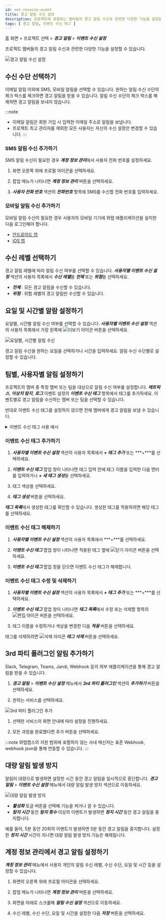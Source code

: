```yaml
---
id: set-receive-event
title: 경고 알림 수신 설정
description: 프로젝트에 포함하는 멤버들의 경고 알림 수신과 관련한 다양한 기능을 설정할 수 있습니다.
tags: [ 경고 알림, 이벤트 수신 태그 ]
---
```


홈 화면 > 프로젝트 선택 > ***경고 알림*** > ***이벤트 수신 설정***

프로젝트 멤버들의 경고 알림 수신과 관련한 다양한 기능을 설정할 수 있습니다.

![경고 알림 수신 설정](https://img.whatap.io/media/images/alert_receving_setting.png)

## 수신 수단 선택하기

이메일 알림 이외에 SMS, 모바일 알림을 선택할 수 있습니다. 원하는 알림 수신 수단의 체크 박스를 체크하면 경고 알림을 받을 수 있습니다. 알림 수신 수단의 체크 박스를 해제하면 경고 알림을 보내지 않습니다.

:::note
* 이메일 알림은 회원 가입 시 입력한 이메일 주소로 알림을 보냅니다.
* 프로젝트 최고 관리자를 제외한 모든 사용자는 자신의 수신 설정만 변경할 수 있습니다.
:::

### SMS 알림 수신 추가하기

SMS 알림 수신이 필요한 경우 ***계정 정보 관리***에서 사용자 전화 번호를 설정하세요. 

1. 화면 오른쪽 위에 프로필 아이콘을 선택하세요. 

1. 팝업 메뉴가 나타나면 ***계정 정보 관리*** 버튼을 선택하세요. 

1. ***사용자 전화 번호*** 섹션의 ***전화번호*** 항목에 SMS를 수신할 전화 번호를 입력하세요.

### 모바일 알림 수신 추가하기

모바일 알림 수신이 필요한 경우 사용자의 모바일 기기에 와탭 애플리케이션을 설치한 다음 로그인해야 합니다.

* [안드로이드 앱](https://play.google.com/store/apps/details?id=io.whatap.app.WhaTap&hl=ko)
* [iOS 앱](https://apps.apple.com/kr/app/whatap/id1252504621)

## 수신 레벨 선택하기

경고 알림 레벨에 따라 알림 수신 여부를 선택할 수 있습니다. ***사용자별 이벤트 수신 설정*** 섹션의 사용자 목록에서 ***수신 레벨***을 ***전체*** 또는 ***위험***을 선택하세요.

* ***전체*** : 모든 경고 알림을 수신할 수 있습니다.
* ***위험*** : 위험 레벨의 경고 알림만 수신할 수 있습니다.

## 요일 및 시간별 알람 설정하기

요일별, 시간별 알림 수신 여부를 선택할 수 있습니다. ***사용자별 이벤트 수신 설정*** 섹션의 사용자 목록에서 가장 왼쪽에 ![더보기 아이콘](/img/ico-more-down.svg) 버튼을 선택하세요. 

![요일별, 시간별 알림 수신](/img/set-event-day-time.png)

경고 알림 수신을 원하는 요일을 선택하거나 시간을 입력하세요. 알림 수신 수단별로 설정할 수 있습니다.

## 팀별, 사용자별 알림 설정하기

프로젝트의 멤버 중 특정 멤버 또는 팀을 대상으로 알림 수신 여부를 설정합니다. ***매트릭스***, ***이상치 탐지***, ***로그*** 이벤트 설정의 ***이벤트 수신 태그*** 항목에서 태그를 추가하세요. 이벤트별로 경고 알림을 수신하는 멤버 또는 팀을 선택할 수 있습니다.

반대로 이벤트 수신 태그를 설정하지 않으면 전체 멤버에게 경고 알림을 보낼 수 있습니다.

<details>
<summary>이벤트 수신 태그 사용 예시</summary>

이벤트 수신 태그에 대한 사용 예시를 통해 팀별 또는 사용자별로 경고 알림을 전송하는 설정 방법에 대해 알아봅니다. 다음과 같이 팀 별로 서로 다른 경고 알림을 전송하도록 설정합니다.

| 알림 종류             | 서버팀 수신 여부 | 데브옵스팀 수신 여부 |
| --------------------- | :--------------: | :------------------: |
| 메트릭스 경고 알림    |        ✅        |          ❌          |
| 이상치 탐지 경고 알림 |        ✅        |          ✅          |
| 로그 실시간 경고 알림 |        ❌        |          ✅          |

1. **이벤트 수신 설정하기** (***경고 알림*** > ***이벤트 수신 설정***)

  ![사용자별 이벤트 수신 설정](/img/set-event-tag.png)

  프로젝트에 속한 멤버들 중 서버팀 소속은 `서버팀`, 데브옵스팀 소속은 `데브옵스팀`으로 이벤트 수신 태그를 설정하세요.

1. **메트릭스 경고 알림 설정하기** (***경고 알림*** > ***이벤트 설정*** > ***메트릭스*** > ***+ 이벤트 추가*** > ***이벤트 수신 설정***)

  ![메특릭스 경고 알림 설정](https://img.whatap.io/media/images/reception_tag_002_metric_event_with_tag.png)

  ***+ 태그 추가*** 또는 ***+*** 버튼을 클릭하세요. 태그 목록에서 원하는 태그를 선택하거나 새 태그를 생성하세요. 메트릭스 이벤트에 대한 알림을 `서버팀`으로 설정한 경우입니다.

1. ***로그 실시간 경고 알림 설정*** (***경고 알림*** > ***이벤트 설정*** > ***로그*** > ***+ 이벤트 추가*** > ***이벤트 수신 태그***)

  ![로그 실시간 경고 알림 설정](https://img.whatap.io/media/images/reception_tag_004_tag_devops.png)

  ***+ 태그 추가*** 또는 ***+*** 버튼을 클릭하세요. 태그 목록에서 원하는 태그를 선택하거나 새 태그를 생성하세요. 로그 실시간 이벤트에 대한 알림을 `데브옵스팀`으로 설정한 경우입니다.

1. 이상치 탐지 이벤트는 전체 멤버에게 경고 알림을 전송하므로 이벤트 수신 태그를 설정하지 않습니다.

</details>

### 이벤트 수신 태그 추가하기

1. ***사용자별 이벤트 수신 설정*** 섹션의 사용자 목록에서 ***+ 태그 추가*** 또는 ***+***를 선택하세요.

1. ***이벤트 수신 태그*** 팝업 창이 나타나면 태그 입력 란에 태그 이름을 입력한 다음 엔터를 입력하거나 ***+ 새 태그 생성***을 선택하세요.

1. 태그 색상을 선택하세요.

1. ***태그 생성*** 버튼을 선택하세요.

***태그 목록***에서 생성한 태그를 확인할 수 있습니다. 생성한 태그를 적용하려면 해당 태그를 선택하세요.

### 이벤트 수신 태그 해제하기

1. ***사용자별 이벤트 수신 설정*** 섹션의 사용자 목록에서 ***+***를 선택하세요.

1. ***이벤트 수신 태그*** 팝업 창이 나타나면 적용된 태그 옆에 ![닫기 아이콘](/img/ico-close.svg) 버튼을 선택하세요.

1. ***이벤트 수신 태그*** 팝업 창을 닫으면 이벤트 수신 태그가 해제합니다.

### 이벤트 수신 태그 수정 및 삭제하기

1. ***사용자별 이벤트 수신 설정*** 섹션의 사용자 목록에서 ***+ 태그 추가*** 또는 ***+***를 선택하세요.

1. ***이벤트 수신 태그*** 팝업 창이 나타나면 ***태그 목록***에서 수정 또는 삭제할 항목의 ![편집 아이콘](/img/ico-edit.svg) 버튼을 선택하세요.

1. 태그 이름을 수정하거나 색상을 변경한 다음 ***적용*** 버튼을 선택하세요.
  
  태그를 삭제하려면 ![삭제 아이콘](/img/ico-trash-red.svg) ***태그 삭제*** 버튼을 선택하세요.

## 3rd 파티 플러그인 알림 추가하기

Slack, Telegram, Teams, Jandi, Webhook 등의 외부 애플리케이션을 통해 경고 알림을 받을 수 있습니다.

1. ***경고 알림*** > ***이벤트 수신 설정*** 메뉴에서 ***3rd 파티 플러그인*** 섹션의 ***추가하기*** 버튼을 선택하세요.

1. 원하는 서비스를 선택하세요.

  ![3rd 파티 플러그인 추가](/img/set-event-3rd-party-plugin.png)

1. 선택한 서비스의 화면 안내에 따라 설정을 진행하세요.

1. 모든 과정을 완료했다면 추가 버튼을 선택하세요.

:::note
와탭랩스의 지원 범위에 포함하지 않는 사내 메신저는 표준 Webhook, webhook json을 통해 연동할 수 있습니다.
:::

## 대량 알림 발생 방지

알림이 대량으로 발생하면 설정한 시간 동안 경고 알림을 일시적으로 중단합니다.  ***경고 알림*** > ***이벤트 수신 설정*** 메뉴에서 대량 알림 발생 방지 섹션으로 이동하세요.

![대량 알림 발생 방지](/img/set-event-huge-message.png)

* ***활성화*** 토글 버튼을 선택해 기능을 켜거나 끌 수 있습니다.
* ***탐지 시간*** 동안 ***탐지 횟수*** 이상의 이벤트가 발생하면 ***정지 시간*** 동안 경고 알림을 중지합니다.

예를 들어, 5분 동안 20회의 이벤트가 발생하면 5분 동안 경고 알림을 중지합니다. 설정한 ***정지 시간*** 시간이 지나면 대량 알림 발생 방지 기능은 해제됩니다.

## 계정 정보 관리에서 경고 알림 설정하기

***계정 정보 관리*** 메뉴에서 사용자 개인의 알림 수신 레벨, 수신 수단, 요일 및 시간 등을 설정할 수 있습니다. 

1. 화면의 오른쪽 위에 프로필 아이콘을 선택하세요.

1. 팝업 메뉴가 나타나면 ***계정 정보 관리*** 버튼을 선택하세요.

1. 화면을 아래로 스크롤해 ***알림 수신 설정*** 섹션으로 이동하세요.

1. 수신 레벨, 수신 수단, 요일 및 시간을 설정한 다음 ***저장*** 버튼을 선택하세요.